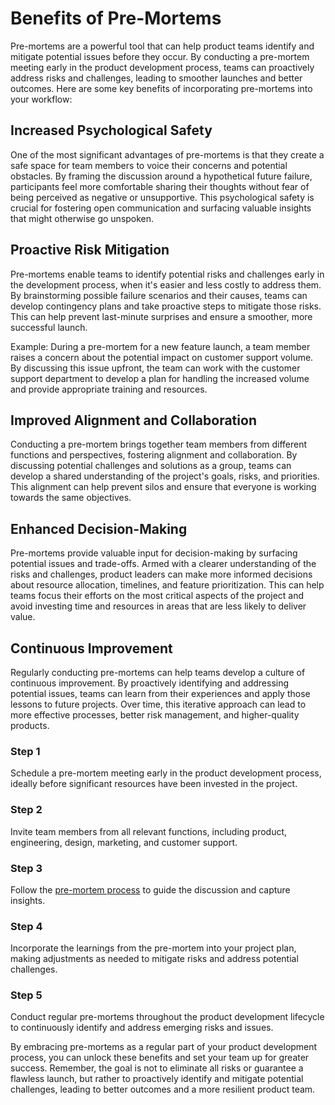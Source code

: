 
# Benefits of Pre-Mortems

Pre-mortems are a powerful tool that can help product teams identify and mitigate potential issues before they occur. By conducting a pre-mortem meeting early in the product development process, teams can proactively address risks and challenges, leading to smoother launches and better outcomes. Here are some key benefits of incorporating pre-mortems into your workflow:

## Increased Psychological Safety

One of the most significant advantages of pre-mortems is that they create a safe space for team members to voice their concerns and potential obstacles. By framing the discussion around a hypothetical future failure, participants feel more comfortable sharing their thoughts without fear of being perceived as negative or unsupportive. This psychological safety is crucial for fostering open communication and surfacing valuable insights that might otherwise go unspoken.

## Proactive Risk Mitigation

Pre-mortems enable teams to identify potential risks and challenges early in the development process, when it's easier and less costly to address them. By brainstorming possible failure scenarios and their causes, teams can develop contingency plans and take proactive steps to mitigate those risks. This can help prevent last-minute surprises and ensure a smoother, more successful launch.

<Callout>
Example: During a pre-mortem for a new feature launch, a team member raises a concern about the potential impact on customer support volume. By discussing this issue upfront, the team can work with the customer support department to develop a plan for handling the increased volume and provide appropriate training and resources.
</Callout>

## Improved Alignment and Collaboration

Conducting a pre-mortem brings together team members from different functions and perspectives, fostering alignment and collaboration. By discussing potential challenges and solutions as a group, teams can develop a shared understanding of the project's goals, risks, and priorities. This alignment can help prevent silos and ensure that everyone is working towards the same objectives.

## Enhanced Decision-Making

Pre-mortems provide valuable input for decision-making by surfacing potential issues and trade-offs. Armed with a clearer understanding of the risks and challenges, product leaders can make more informed decisions about resource allocation, timelines, and feature prioritization. This can help teams focus their efforts on the most critical aspects of the project and avoid investing time and resources in areas that are less likely to deliver value.

## Continuous Improvement

Regularly conducting pre-mortems can help teams develop a culture of continuous improvement. By proactively identifying and addressing potential issues, teams can learn from their experiences and apply those lessons to future projects. Over time, this iterative approach can lead to more effective processes, better risk management, and higher-quality products.

<Steps>

### Step 1
Schedule a pre-mortem meeting early in the product development process, ideally before significant resources have been invested in the project.

### Step 2
Invite team members from all relevant functions, including product, engineering, design, marketing, and customer support.

### Step 3 
Follow the [pre-mortem process](/pre-mortems/pre-mortem-process) to guide the discussion and capture insights.

### Step 4
Incorporate the learnings from the pre-mortem into your project plan, making adjustments as needed to mitigate risks and address potential challenges.

### Step 5
Conduct regular pre-mortems throughout the product development lifecycle to continuously identify and address emerging risks and issues.
</Steps>

By embracing pre-mortems as a regular part of your product development process, you can unlock these benefits and set your team up for greater success. Remember, the goal is not to eliminate all risks or guarantee a flawless launch, but rather to proactively identify and mitigate potential challenges, leading to better outcomes and a more resilient product team.